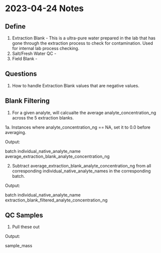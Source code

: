 # 2023-04-24 Notes

## Define

1. Extraction Blank - This is a ultra-pure water prepared in the lab that has gone through the extraction process to check for contamination. Used for internal lab process checking.
2. Salt/Fresh Water QC - 
3. Field Blank -

## Questions

1. How to handle Extraction Blank values that are negative values.

## Blank Filtering

1. For a given analyte, will calcualte the average analyte_concentration_ng across the 5 extraction blanks. 

1a. Instances where analyte_concentration_ng == NA, set it to 0.0 before averaging.

Output:

batch
individual_native_analyte_name
average_extraction_blank_analyte_concentration_ng

2.  Subtract average_extraction_blank_analyte_concentration_ng from all corresponding individual_native_analyte_names in the corresponding batch.

Output:

batch
individual_native_analyte_name
extraction_blank_filtered_analyte_concentration_ng

## QC Samples

1. Pull these out 

Output:

sample_mass
